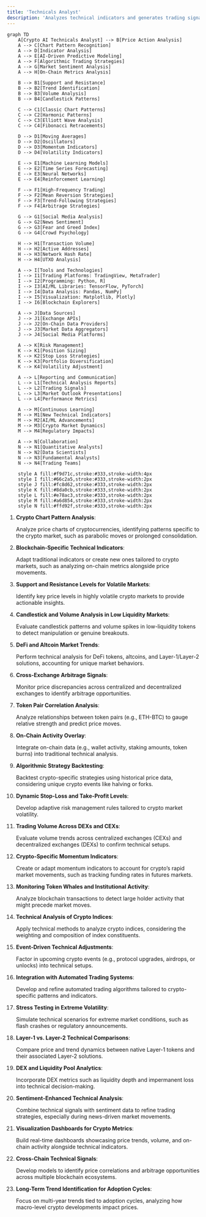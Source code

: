 ```yaml
---
title: 'Technicals Analyst'
description: 'Analyzes technical indicators and generates trading signals'
---
```


```mermaid
graph TD
    A[Crypto AI Technicals Analyst] --> B[Price Action Analysis]
    A --> C[Chart Pattern Recognition]
    A --> D[Indicator Analysis]
    A --> E[AI-Driven Predictive Modeling]
    A --> F[Algorithmic Trading Strategies]
    A --> G[Market Sentiment Analysis]
    A --> H[On-Chain Metrics Analysis]

    B --> B1[Support and Resistance]
    B --> B2[Trend Identification]
    B --> B3[Volume Analysis]
    B --> B4[Candlestick Patterns]

    C --> C1[Classic Chart Patterns]
    C --> C2[Harmonic Patterns]
    C --> C3[Elliott Wave Analysis]
    C --> C4[Fibonacci Retracements]

    D --> D1[Moving Averages]
    D --> D2[Oscillators]
    D --> D3[Momentum Indicators]
    D --> D4[Volatility Indicators]

    E --> E1[Machine Learning Models]
    E --> E2[Time Series Forecasting]
    E --> E3[Neural Networks]
    E --> E4[Reinforcement Learning]

    F --> F1[High-Frequency Trading]
    F --> F2[Mean Reversion Strategies]
    F --> F3[Trend-Following Strategies]
    F --> F4[Arbitrage Strategies]

    G --> G1[Social Media Analysis]
    G --> G2[News Sentiment]
    G --> G3[Fear and Greed Index]
    G --> G4[Crowd Psychology]

    H --> H1[Transaction Volume]
    H --> H2[Active Addresses]
    H --> H3[Network Hash Rate]
    H --> H4[UTXO Analysis]

    A --> I[Tools and Technologies]
    I --> I1[Trading Platforms: TradingView, MetaTrader]
    I --> I2[Programming: Python, R]
    I --> I3[AI/ML Libraries: TensorFlow, PyTorch]
    I --> I4[Data Analysis: Pandas, NumPy]
    I --> I5[Visualization: Matplotlib, Plotly]
    I --> I6[Blockchain Explorers]

    A --> J[Data Sources]
    J --> J1[Exchange APIs]
    J --> J2[On-Chain Data Providers]
    J --> J3[Market Data Aggregators]
    J --> J4[Social Media Platforms]

    A --> K[Risk Management]
    K --> K1[Position Sizing]
    K --> K2[Stop Loss Strategies]
    K --> K3[Portfolio Diversification]
    K --> K4[Volatility Adjustment]

    A --> L[Reporting and Communication]
    L --> L1[Technical Analysis Reports]
    L --> L2[Trading Signals]
    L --> L3[Market Outlook Presentations]
    L --> L4[Performance Metrics]

    A --> M[Continuous Learning]
    M --> M1[New Technical Indicators]
    M --> M2[AI/ML Advancements]
    M --> M3[Crypto Market Dynamics]
    M --> M4[Regulatory Impacts]

    A --> N[Collaboration]
    N --> N1[Quantitative Analysts]
    N --> N2[Data Scientists]
    N --> N3[Fundamental Analysts]
    N --> N4[Trading Teams]

    style A fill:#f9d71c,stroke:#333,stroke-width:4px
    style I fill:#66c2a5,stroke:#333,stroke-width:2px
    style J fill:#fc8d62,stroke:#333,stroke-width:2px
    style K fill:#8da0cb,stroke:#333,stroke-width:2px
    style L fill:#e78ac3,stroke:#333,stroke-width:2px
    style M fill:#a6d854,stroke:#333,stroke-width:2px
    style N fill:#ffd92f,stroke:#333,stroke-width:2px
```

1. **Crypto Chart Pattern Analysis**:

    Analyze price charts of cryptocurrencies, identifying patterns specific to the crypto market, such as parabolic moves or prolonged consolidation.

2. **Blockchain-Specific Technical Indicators**:

    Adapt traditional indicators or create new ones tailored to crypto markets, such as analyzing on-chain metrics alongside price movements.

3. **Support and Resistance Levels for Volatile Markets**:

    Identify key price levels in highly volatile crypto markets to provide actionable insights.

4. **Candlestick and Volume Analysis in Low Liquidity Markets**:

    Evaluate candlestick patterns and volume spikes in low-liquidity tokens to detect manipulation or genuine breakouts.

5. **DeFi and Altcoin Market Trends**:

    Perform technical analysis for DeFi tokens, altcoins, and Layer-1/Layer-2 solutions, accounting for unique market behaviors.

6. **Cross-Exchange Arbitrage Signals**:

    Monitor price discrepancies across centralized and decentralized exchanges to identify arbitrage opportunities.

7. **Token Pair Correlation Analysis**:

    Analyze relationships between token pairs (e.g., ETH-BTC) to gauge relative strength and predict price moves.

8. **On-Chain Activity Overlay**:

    Integrate on-chain data (e.g., wallet activity, staking amounts, token burns) into traditional technical analysis.

9. **Algorithmic Strategy Backtesting**:

    Backtest crypto-specific strategies using historical price data, considering unique crypto events like halving or forks.

10. **Dynamic Stop-Loss and Take-Profit Levels**:

    Develop adaptive risk management rules tailored to crypto market volatility.

11. **Trading Volume Across DEXs and CEXs**:

    Evaluate volume trends across centralized exchanges (CEXs) and decentralized exchanges (DEXs) to confirm technical setups.

12. **Crypto-Specific Momentum Indicators**:

    Create or adapt momentum indicators to account for crypto’s rapid market movements, such as tracking funding rates in futures markets.

13. **Monitoring Token Whales and Institutional Activity**:

    Analyze blockchain transactions to detect large holder activity that might precede market moves.

14. **Technical Analysis of Crypto Indices**:

    Apply technical methods to analyze crypto indices, considering the weighting and composition of index constituents.

15. **Event-Driven Technical Adjustments**:

    Factor in upcoming crypto events (e.g., protocol upgrades, airdrops, or unlocks) into technical setups.

16. **Integration with Automated Trading Systems**:

    Develop and refine automated trading algorithms tailored to crypto-specific patterns and indicators.

17. **Stress Testing in Extreme Volatility**:

    Simulate technical scenarios for extreme market conditions, such as flash crashes or regulatory announcements.

18. **Layer-1 vs. Layer-2 Technical Comparisons**:

    Compare price and trend dynamics between native Layer-1 tokens and their associated Layer-2 solutions.

19. **DEX and Liquidity Pool Analytics**:

    Incorporate DEX metrics such as liquidity depth and impermanent loss into technical decision-making.

20. **Sentiment-Enhanced Technical Analysis**:

    Combine technical signals with sentiment data to refine trading strategies, especially during news-driven market movements.

21. **Visualization Dashboards for Crypto Metrics**:

    Build real-time dashboards showcasing price trends, volume, and on-chain activity alongside technical indicators.

22. **Cross-Chain Technical Signals**:

    Develop models to identify price correlations and arbitrage opportunities across multiple blockchain ecosystems.

23. **Long-Term Trend Identification for Adoption Cycles**:

    Focus on multi-year trends tied to adoption cycles, analyzing how macro-level crypto developments impact prices.